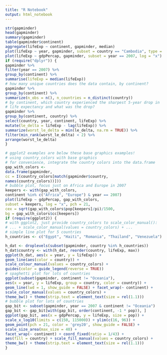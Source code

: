 ```yaml
---
title: "R Notebook"
output: html_notebook
---
```


```r
str(gapminder)
head(gapminder)
summary(gapminder)
table(gapminder$continent)
aggregate(lifeExp ~ continent, gapminder, median)
plot(lifeExp ~ year, gapminder, subset = country == "Cambodia", type = "b")
plot(lifeExp ~ gdpPercap, gapminder, subset = year == 2007, log = "x")
if (require("dplyr")) {
gapminder %>%
filter(year == 2007) %>%
group_by(continent) %>%
summarise(lifeExp = median(lifeExp))
# how many unique countries does the data contain, by continent?
gapminder %>%
group_by(continent) %>%
summarize(n_obs = n(), n_countries = n_distinct(country))
# by continent, which country experienced the sharpest 5-year drop in
# life expectancy and what was the drop?
gapminder %>%
group_by(continent, country) %>%
select(country, year, continent, lifeExp) %>%
mutate(le_delta = lifeExp - lag(lifeExp)) %>%
summarize(worst_le_delta = min(le_delta, na.rm = TRUE)) %>%
filter(min_rank(worst_le_delta) < 2) %>%
arrange(worst_le_delta)
}

```



```r
# ggplot2 examples are below these base graphics examples!
# using country_colors with base graphics
# for convenience, integrate the country colors into the data.frame
gap_with_colors <-
data.frame(gapminder,
cc = I(country_colors[match(gapminder$country,
names(country_colors))]))
# bubble plot, focus just on Africa and Europe in 2007
keepers <- with(gap_with_colors,
continent %in% c("Africa", "Europe") & year == 2007)
plot(lifeExp ~ gdpPercap, gap_with_colors,
subset = keepers, log = "x", pch = 21,
cex = sqrt(gap_with_colors$pop[keepers]/pi)/1500,
bg = gap_with_colors$cc[keepers])
if (require(ggplot2)) {
# with ggplot2, just provide country_colors to scale_color_manual():
# ... + scale_color_manual(values = country_colors) + ...
# simple line plot for 5 countries
h_countries <- c("Egypt", "Haiti", "Romania", "Thailand", "Venezuela")

h_dat <- droplevels(subset(gapminder, country %in% h_countries))
h_dat$country <- with(h_dat, reorder(country, lifeExp, max))
ggplot(h_dat, aes(x = year, y = lifeExp)) +
geom_line(aes(color = country)) +
scale_colour_manual(values = country_colors) +
guides(color = guide_legend(reverse = TRUE))
# spaghetti plot for lots of countries
ggplot(subset(gapminder, continent != "Oceania"),
aes(x = year, y = lifeExp, group = country, color = country)) +
geom_line(lwd = 1, show_guide = FALSE) + facet_wrap(~ continent) +
scale_color_manual(values = country_colors) +
theme_bw() + theme(strip.text = element_text(size = rel(1.1)))
# bubble plot for lots of countries
gap_bit <- subset(gapminder, year == 2007 & continent != "Oceania")
gap_bit <- gap_bit[with(gap_bit, order(continent, -1 * pop)), ]
ggplot(gap_bit, aes(x = gdpPercap, y = lifeExp, size = pop)) +
scale_x_log10(limits = c(150, 115000)) + ylim(c(16, 96)) +
geom_point(pch = 21, color = 'grey20', show_guide = FALSE) +
scale_size_area(max_size = 40) +
facet_wrap(~ continent) + coord_fixed(ratio = 1/43) +
aes(fill = country) + scale_fill_manual(values = country_colors) +
theme_bw() + theme(strip.text = element_text(size = rel(1.1)))
}

```

